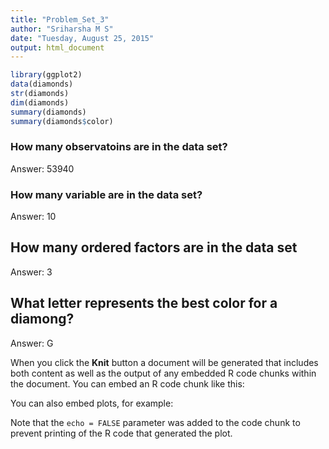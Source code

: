 ```yaml
---
title: "Problem_Set_3"
author: "Sriharsha M S"
date: "Tuesday, August 25, 2015"
output: html_document
---
```



```r
library(ggplot2)
data(diamonds)
str(diamonds)
dim(diamonds)
summary(diamonds)
summary(diamonds$color)
```

### How many observatoins are in the data set?
Answer: 53940

### How many variable are in the data set?
Answer: 10

## How many ordered factors are in the data set
Answer: 3

## What letter represents the best color for a diamong?
Answer: G




When you click the **Knit** button a document will be generated that includes both content as well as the output of any embedded R code chunks within the document. You can embed an R code chunk like this:

You can also embed plots, for example:


Note that the `echo = FALSE` parameter was added to the code chunk to prevent printing of the R code that generated the plot.
